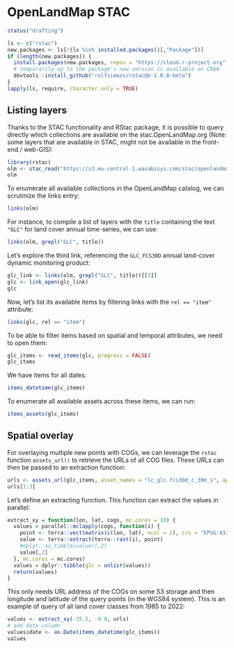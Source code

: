 # OpenLandMap STAC 

```r
status("drafting")
```

```r
ls <- c("rstac")
new.packages <- ls[!(ls %in% installed.packages()[,"Package"])]
if (length(new.packages)) {
  install.packages(new.packages, repos = "https://cloud.r-project.org")
  # temporarily up to the package's new version is available on CRAN
  devtools::install_github("rolfsimoes/rstac@b-1.0.0-beta")
}
lapply(ls, require, character.only = TRUE)
```

## Listing layers

Thanks to the STAC functionality and RStac package, it is possible to query directly 
which collections are available on the stac.OpenLandMap.org (Note: some layers that 
are available in STAC, might not be available in the front-end / web-GIS):

```r
library(rstac)
olm <- stac_read("https://s3.eu-central-1.wasabisys.com/stac/openlandmap/catalog.json")
olm
```

To enumerate all available collections in the OpenLandMap catalog, we can scrutinize the links entry:

```r
links(olm)
```

For instance, to compile a list of layers with the `title` containing the text `"GLC"` for land cover annual time-series, we can use:

```r
links(olm, grepl("GLC", title))
```

Let's explore the third link, referencing the `GLC_FCS30D` annual land-cover dynamic monitoring product:

```r
glc_link <- links(olm, grepl("GLC", title))[[3]]
glc <- link_open(glc_link)
glc
```

Now, let's list its available items by filtering links with the `rel == "item"` attribute:

```r
links(glc, rel == "item")
```

To be able to filter items based on spatial and temporal attributes, we need to open them:

```r
glc_items <- read_items(glc, progress = FALSE)
glc_items
```

We have items for all dates:

```r
items_datetime(glc_items)
```

To enumerate all available assets across these items, we can run:

```r
items_assets(glc_items)
```


## Spatial overlay

For overlaying multiple new points with COGs, we can leverage the `rstac` function `assets_url()` to retrieve the URLs of all COG files. These URLs can then be passed to an extraction function:

```r
urls <- assets_url(glc_items, asset_names = "lc_glc.fcs30d_c_30m_s", append_gdalvsi = TRUE)
urls[1:3]
```

Let's define an extracting function. This function can extract the values in parallel:

```r
extract_xy = function(lon, lat, cogs, mc.cores = 10) {
  values = parallel::mclapply(cogs, function(i) {
    point <- terra::vect(matrix(c(lon, lat), ncol = 2), crs = "EPSG:4326")
    value <- terra::extract(terra::rast(i), point)
    #dplyr::as_tibble(value)[,2]
    value[,2]
  }, mc.cores = mc.cores)
  values = dplyr::tibble(glc = unlist(values))
  return(values)
}
```

This only needs URL address of the COGs on some S3 storage and then longitude and 
latitude of the query points (in the WGS84 system). This is an example of query of 
all land cover classes from 1985 to 2022:

```r
values <- extract_xy(-35.5, -9.0, urls)
# add date column
values$date <- as.Date(items_datetime(glc_items))
values
```


